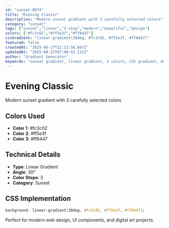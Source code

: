 ```yaml
---
id: "sunset-0674"
title: "Evening Classic"
description: "Modern sunset gradient with 3 carefully selected colors"
category: "sunset"
tags: ["sunset","linear","3-stop","modern","beautiful","design"]
colors: ["#fc3c02","#ff5e3f","#ff8447"]
cssGradient: "linear-gradient(30deg, #fc3c02, #ff5e3f, #ff8447)"
featured: false
createdAt: "2025-06-27T12:23:58.667Z"
updatedAt: "2025-08-25T07:08:43.121Z"
author: "Gradient Generator"
keywords: "sunset gradient, linear gradient, 3 colors, CSS gradient, design, #fc3c02, #ff5e3f, #ff8447"
---
```


# Evening Classic

Modern sunset gradient with 3 carefully selected colors

## Colors Used
- **Color 1**: #fc3c02
- **Color 2**: #ff5e3f
- **Color 3**: #ff8447

## Technical Details
- **Type**: Linear Gradient
- **Angle**: 30°
- **Color Stops**: 3
- **Category**: Sunset

## CSS Implementation
```css
background: linear-gradient(30deg, #fc3c02, #ff5e3f, #ff8447);
```

Perfect for modern web design, UI components, and digital art projects.
